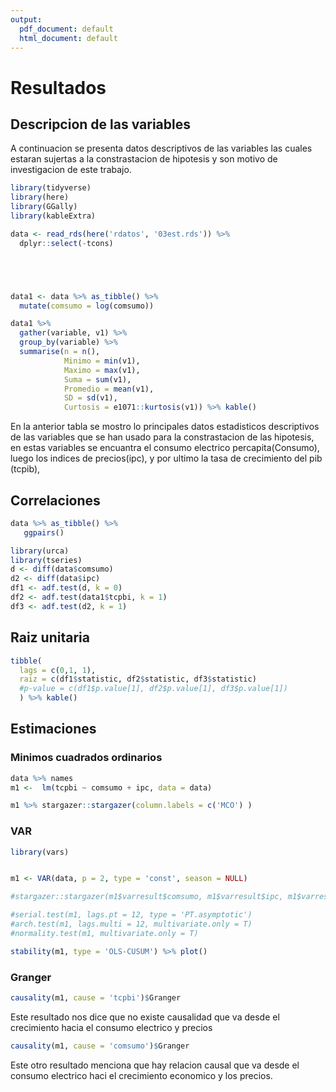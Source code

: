 ```yaml
---
output:
  pdf_document: default
  html_document: default
---
```

# Resultados 

<!-- 4 paginas -->
<!-- Estimaciones: tablas, graficos(como se grafica los resultados o son las pruebas de hipotesis o el smooth presenciado?) -->
<!-- Pruebas de hipotesis, nivel de confiabilidad de los resultados  -->


## Descripcion de las variables 

A continuacion se presenta datos descriptivos de las variables las cuales estaran sujertas a la constrastacion 
de hipotesis y son motivo de investigacion de este trabajo.


```r
library(tidyverse)
library(here)
library(GGally)
library(kableExtra)

data <- read_rds(here('rdatos', '03est.rds')) %>% 
  dplyr::select(-tcons)





data1 <- data %>% as_tibble() %>% 
  mutate(comsumo = log(comsumo))

data1 %>% 
  gather(variable, v1) %>% 
  group_by(variable) %>% 
  summarise(n = n(), 
            Minimo = min(v1),
            Maximo = max(v1),
            Suma = sum(v1), 
            Promedio = mean(v1), 
            SD = sd(v1), 
            Curtosis = e1071::kurtosis(v1)) %>% kable()

```

En la anterior tabla se mostro lo principales datos estadisticos descriptivos de las variables que se han usado para la constrastacion de las hipotesis, en estas variables se encuantra el consumo electrico percapita(Consumo), luego los indices de precios(ipc), y por ultimo la tasa de crecimiento del pib (tcpib), 


## Correlaciones 

```r
data %>% as_tibble() %>% 
   ggpairs()
```
```r
library(urca)
library(tseries)
d <- diff(data$comsumo)
d2 <- diff(data$ipc)
df1 <- adf.test(d, k = 0)
df2 <- adf.test(data1$tcpbi, k = 1)
df3 <- adf.test(d2, k = 1)
```

## Raiz unitaria 


```r
tibble(
  lags = c(0,1, 1),
  raiz = c(df1$statistic, df2$statistic, df3$statistic)
  #p-value = c(df1$p.value[1], df2$p.value[1], df3$p.value[1])
  ) %>% kable()

```






## Estimaciones 

### Minimos cuadrados ordinarios

```r
data %>% names 
m1 <-  lm(tcpbi ~ comsumo + ipc, data = data)

m1 %>% stargazer::stargazer(column.labels = c('MCO') )
```
### VAR

```r
library(vars)


m1 <- VAR(data, p = 2, type = 'const', season = NULL)

#stargazer::stargazer(m1$varresult$comsumo, m1$varresult$ipc, m1$varresult$tcpbi)

```

\begin{table}[!htbp] \centering 
  \caption{} 
  \label{} 
\begin{tabular}{@{\extracolsep{5pt}}lccc} 
\\[-1.8ex]\hline 
\hline \\[-1.8ex] 
 & \multicolumn{3}{c}{\textit{Dependent variable:}} \\ 
\cline{2-4} 
\\[-1.8ex] & \multicolumn{3}{c}{y} \\ 
\\[-1.8ex] & (consumo) & (ipc) & (tcpbi)\\ 
\hline \\[-1.8ex] 
 comsumo.l1 & 0.608$^{***}$ & 0.007 & $-$0.001 \\ 
  & (0.104) & (0.007) & (0.005) \\ 
  & & & \\ 
 tcpbi.l1 & $-$1.604 & $-$0.118 & $-$0.447$^{***}$ \\ 
  & (2.247) & (0.149) & (0.106) \\ 
  & & & \\ 
 ipc.l1 & 3.896$^{***}$ & 0.940$^{***}$ & 0.058 \\ 
  & (1.454) & (0.097) & (0.069) \\ 
  & & & \\ 
 comsumo.l2 & 0.348$^{***}$ & $-$0.003 & $-$0.002 \\ 
  & (0.102) & (0.007) & (0.005) \\ 
  & & & \\ 
 tcpbi.l2 & $-$1.049 & $-$0.060 & $-$0.272$^{***}$ \\ 
  & (1.905) & (0.126) & (0.090) \\ 
  & & & \\ 
 ipc.l2 & $-$2.689$^{*}$ & $-$0.091 & 0.001 \\ 
  & (1.463) & (0.097) & (0.069) \\ 
  & & & \\ 
 const & $-$13.034 & 6.064$^{**}$ & $-$0.460 \\ 
  & (37.823) & (2.510) & (1.784) \\ 
  & & & \\ 
\hline \\[-1.8ex] 
Observations & 117 & 117 & 117 \\ 
R$^{2}$ & 0.993 & 0.967 & 0.215 \\ 
Adjusted R$^{2}$ & 0.993 & 0.965 & 0.172 \\ 
Residual Std. Error (df = 110) & 24.882 & 1.651 & 1.173 \\ 
F Statistic (df = 6; 110) & 2,756.900$^{***}$ & 533.881$^{***}$ & 5.024$^{***}$ \\ 
\hline 
\hline \\[-1.8ex] 
\textit{Note:}  & \multicolumn{3}{r}{$^{*}$p$<$0.1; $^{**}$p$<$0.05; $^{***}$p$<$0.01} \\ 
\end{tabular} 
\end{table} 


```r

#serial.test(m1, lags.pt = 12, type = 'PT.asymptotic')
#arch.test(m1, lags.multi = 12, multivariate.only = T)
#normality.test(m1, multivariate.only = T)

stability(m1, type = 'OLS-CUSUM') %>% plot()
```

### Granger

```r
causality(m1, cause = 'tcpbi')$Granger
```

Este resultado nos dice que no existe causalidad que va desde el crecimiento hacia el consumo electrico y precios

```r
causality(m1, cause = 'comsumo')$Granger
```
Este otro resultado menciona que hay relacion causal que va desde el consumo electrico haci el crecimiento economico y los precios.


<!---
### Impulso respuesta

```r


irf(m1, impulse = 'tcpbi', response = 'comsumo', n.ahead = 20, boot =T) %>% plot
irf(m1, impulse = 'comsumo', response = 'tcpbi', n.ahead = 20, boot =T) %>% plot
```
-->

